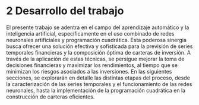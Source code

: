 # 2 Desarrollo del trabajo

El presente trabajo se adentra en el campo del aprendizaje automático y la inteligencia artificial, específicamente en el uso combinado de redes neuronales artificiales y programación cuadrática. Esta poderosa sinergia busca ofrecer una solución efectiva y sofisticada para la previsión de series temporales financieras y la composición óptima de carteras de inversión. A través de la aplicación de estas técnicas, se persigue mejorar la toma de decisiones financieras y maximizar los rendimientos, al tiempo que se minimizan los riesgos asociados a las inversiones. En las siguientes secciones, se explorarán en detalle las distintas etapas del proceso, desde la caracterización de las series temporales y el funcionamiento de las redes neuronales, hasta la implementación de la programación cuadrática en la construcción de carteras eficientes.
